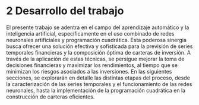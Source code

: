 # 2 Desarrollo del trabajo

El presente trabajo se adentra en el campo del aprendizaje automático y la inteligencia artificial, específicamente en el uso combinado de redes neuronales artificiales y programación cuadrática. Esta poderosa sinergia busca ofrecer una solución efectiva y sofisticada para la previsión de series temporales financieras y la composición óptima de carteras de inversión. A través de la aplicación de estas técnicas, se persigue mejorar la toma de decisiones financieras y maximizar los rendimientos, al tiempo que se minimizan los riesgos asociados a las inversiones. En las siguientes secciones, se explorarán en detalle las distintas etapas del proceso, desde la caracterización de las series temporales y el funcionamiento de las redes neuronales, hasta la implementación de la programación cuadrática en la construcción de carteras eficientes.
